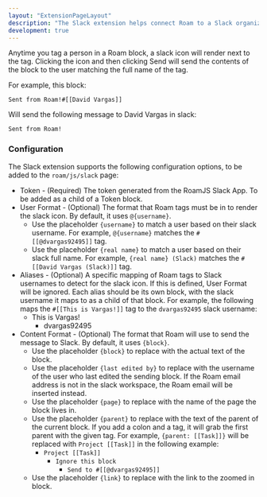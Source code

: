 ```yaml
---
layout: "ExtensionPageLayout"
description: "The Slack extension helps connect Roam to a Slack organization!"
development: true
---
```



<AddToSlack />

Anytime you tag a person in a Roam block, a slack icon will render next to the tag. Clicking the icon and then clicking Send will send the contents of the block to the user matching the full name of the tag. 

For example, this block:

`Sent from Roam!#[[David Vargas]]`

Will send the following message to David Vargas in slack:

`Sent from Roam!`

### Configuration

The Slack extension supports the following configuration options, to be added to the `roam/js/slack` page:

- Token - (Required) The token generated from the RoamJS Slack App. To be added as a child of a Token block.
- User Format - (Optional) The format that Roam tags must be in to render the slack icon. By default, it uses `@{username}`.
    - Use the placeholder `{username}` to match a user based on their slack username. For example, `@{username}` matches the `#[[@dvargas92495]]` tag.
    - Use the placeholder `{real name}` to match a user based on their slack full name. For example, `{real name} (Slack)` matches the `#[[David Vargas (Slack)]]` tag.
- Aliases - (Optional) A specific mapping of Roam tags to Slack usernames to detect for the slack icon. If this is defined, User Format will be ignored. Each alias should be its own block, with the slack username it maps to as a child of that block. For example, the following maps the `#[[This is Vargas!]]` tag to the `dvargas92495` slack username:
    - This is Vargas!
        - dvargas92495
- Content Format - (Optional) The format that Roam will use to send the message to Slack. By default, it uses `{block}`.
    - Use the placeholder `{block}` to replace with the actual text of the block.
    - Use the placeholder `{last edited by}` to replace with the username of the user who last edited the sending block. If the Roam email address is not in the slack workspace, the Roam email will be inserted instead.
    - Use the placeholder `{page}` to replace with the name of the page the block lives in.
    - Use the placeholder `{parent}` to replace with the text of the parent of the current block. If you add a colon and a tag, it will grab the first parent with the given tag. For example, `{parent: [[Task]]}` will be replaced with `Project [[Task]]` in the following example:
        - `Project [[Task]]`
            - `Ignore this block`
                - `Send to #[[@dvargas92495]]`
    - Use the placeholder `{link}` to replace with the link to the zoomed in block.
